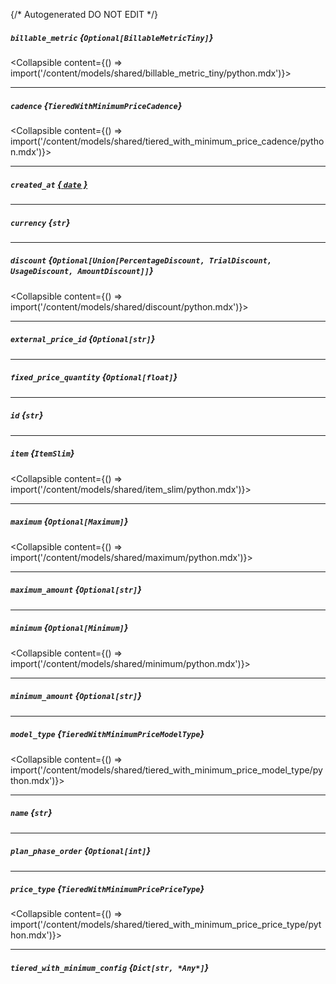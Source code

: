 {/* Autogenerated DO NOT EDIT  */}

##### `billable_metric` *{`Optional[BillableMetricTiny]`}*
<Collapsible content={() => import('/content/models/shared/billable_metric_tiny/python.mdx')}>
</Collapsible>

---
##### `cadence` *{`TieredWithMinimumPriceCadence`}*
<Collapsible content={() => import('/content/models/shared/tiered_with_minimum_price_cadence/python.mdx')}>
</Collapsible>

---
##### `created_at` [*{ `date` }*](https://docs.python.org/3/library/datetime.html#date-objects)

---
##### `currency` *{`str`}*

---
##### `discount` *{`Optional[Union[PercentageDiscount, TrialDiscount, UsageDiscount, AmountDiscount]]`}*
<Collapsible content={() => import('/content/models/shared/discount/python.mdx')}>
</Collapsible>

---
##### `external_price_id` *{`Optional[str]`}*

---
##### `fixed_price_quantity` *{`Optional[float]`}*

---
##### `id` *{`str`}*

---
##### `item` *{`ItemSlim`}*
<Collapsible content={() => import('/content/models/shared/item_slim/python.mdx')}>
</Collapsible>

---
##### `maximum` *{`Optional[Maximum]`}*
<Collapsible content={() => import('/content/models/shared/maximum/python.mdx')}>
</Collapsible>

---
##### `maximum_amount` *{`Optional[str]`}*

---
##### `minimum` *{`Optional[Minimum]`}*
<Collapsible content={() => import('/content/models/shared/minimum/python.mdx')}>
</Collapsible>

---
##### `minimum_amount` *{`Optional[str]`}*

---
##### `model_type` *{`TieredWithMinimumPriceModelType`}*
<Collapsible content={() => import('/content/models/shared/tiered_with_minimum_price_model_type/python.mdx')}>
</Collapsible>

---
##### `name` *{`str`}*

---
##### `plan_phase_order` *{`Optional[int]`}*

---
##### `price_type` *{`TieredWithMinimumPricePriceType`}*
<Collapsible content={() => import('/content/models/shared/tiered_with_minimum_price_price_type/python.mdx')}>
</Collapsible>

---
##### `tiered_with_minimum_config` *{`Dict[str, *Any*]`}*

